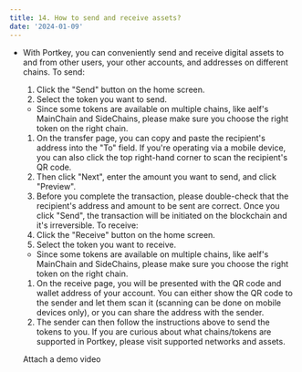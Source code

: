 ```yaml
---
title: 14. How to send and receive assets?
date: '2024-01-09'
---
```


* With Portkey, you can conveniently send and receive digital assets to and from other users, your other accounts, and addresses on different chains.
  To send:
  1. Click the "Send" button on the home screen.
  2. Select the token you want to send.
  * Since some tokens are available on multiple chains, like aelf's MainChain and SideChains, please make sure you choose the right token on the right chain.
  1. On the transfer page, you can copy and paste the recipient's address into the "To" field. If you're operating via a mobile device, you can also click the top right-hand corner to scan the recipient's QR code.
  2. Then click "Next", enter the amount you want to send, and click "Preview".
  3. Before you complete the transaction, please double-check that the recipient's address and amount to be sent are correct. Once you click "Send", the transaction will be initiated on the blockchain and it's irreversible.
     To receive:
  4. Click the "Receive" button on the home screen.
  5. Select the token you want to receive.
  * Since some tokens are available on multiple chains, like aelf's MainChain and SideChains, please make sure you choose the right token on the right chain.
  1. On the receive page, you will be presented with the QR code and wallet address of your account. You can either show the QR code to the sender and let them scan it (scanning can be done on mobile devices only), or you can share the address with the sender.
  2. The sender can then follow the instructions above to send the tokens to you.
  If you are curious about what chains/tokens are supported in Portkey, please visit supported networks and assets.

  Attach a demo video
